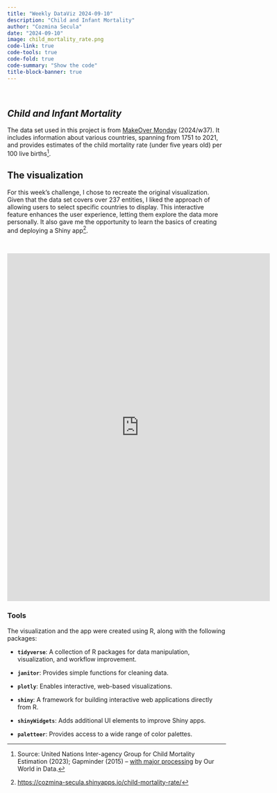 ```yaml
---
title: "Weekly DataViz 2024-09-10"
description: "Child and Infant Mortality"
author: "Cozmina Secula"
date: "2024-09-10"
image: child_mortality_rate.png
code-link: true
code-tools: true
code-fold: true
code-summary: "Show the code"
title-block-banner: true
---
```


<br>

## *Child and Infant Mortality*

The data set used in this project is from [MakeOver Monday](https://makeovermonday.co.uk/) (2024/w37). It includes information about various countries, spanning from 1751 to 2021, and provides estimates of the child mortality rate (under five years old) per 100 live births[^1].

[^1]: Source: United Nations Inter-agency Group for Child Mortality Estimation (2023); Gapminder (2015) – [with major processing](https://ourworldindata.org/grapher/child-mortality?time=earliest..latest#sources-and-processing) by Our World in Data.

## The visualization

For this week’s challenge, I chose to recreate the original visualization. Given that the data set covers over 237 entities, I liked the approach of allowing users to select specific countries to display. This interactive feature enhances the user experience, letting them explore the data more personally. It also gave me the opportunity to learn the basics of creating and deploying a Shiny app[^2].

[^2]: <https://cozmina-secula.shinyapps.io/child-mortality-rate/>

<br>

<iframe src="https://cozmina-secula.shinyapps.io/child-mortality-rate/" width="120%" height="800" frameborder="0">

</iframe>

### Tools

The visualization and the app were created using R, along with the following packages:

-   **`tidyverse`**: A collection of R packages for data manipulation, visualization, and workflow improvement.

-   **`janitor`**: Provides simple functions for cleaning data.

-   **`plotly`**: Enables interactive, web-based visualizations.

-   **`shiny`**: A framework for building interactive web applications directly from R.

-   **`shinyWidgets`**: Adds additional UI elements to improve Shiny apps.

-   **`paletteer`**: Provides access to a wide range of color palettes.
